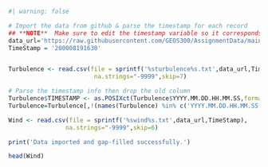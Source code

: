 
```r
#| warning: false

# Import the data from github & parse the timestamp for each record
## **NOTE**  Make sure to edit the timestamp variable so it corresponds to the timestamp you were assigned.
data_url='https://raw.githubusercontent.com/GEOS300/AssignmentData/main/KettlemanCityCottonField/'
TimeStamp = '200008191630'


Turbulence <- read.csv(file = sprintf('%sturbulence%s.txt',data_url,TimeStamp),
                        na.strings="-9999",skip=7)

# Parse the timestamp info then drop the old column
Turbulence$TIMESTAMP <- as.POSIXct(Turbulence$YYYY.MM.DD.HH.MM.SS,format = "%Y-%m-%d %H:%M:%S")
Turbulence=Turbulence[,!(names(Turbulence) %in% c('YYYY.MM.DD.HH.MM.SS'))]

Wind <- read.csv(file = sprintf('%swind%s.txt',data_url,TimeStamp),
                na.strings="-9999",skip=6)

print('Data imported and gap-filled successfully.')

head(Wind)
```

